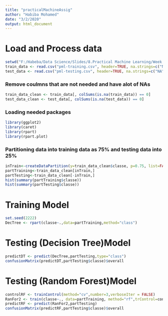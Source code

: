 ---
title: "practicalMachineAssig"
author: "Habiba Mohamed"
date: "3/2/2020"
output: html_document
---
# Load and Process data 
```{r loadAndProcess , echo=TRUE}
setwd("F:/Habeba/Data Science/Slides/8.Practical Machine Learning/Week 4/Assignment")
train_data <- read.csv("pml-training.csv", header=TRUE, na.strings=c("NA", "", "#DIV/0!"))
test_data <- read.csv("pml-testing.csv", header=TRUE, na.strings=c("NA", "", "#DIV/0!"))
```
### Remove coulmns that are not needed and have alot of NAs
```{r remove , echo=TRUE}
train_data_clean <- train_data[, colSums(is.na(train_data)) == 0] 
test_data_clean <- test_data[, colSums(is.na(test_data)) == 0]
```
### Loading needed packages
```{r loading , echo=TRUE}
library(ggplot2)
library(caret)
library(rpart)
library(rpart.plot)
```
### Partitioning data into training data as 75% and testing data into 25%
```{r partitioning , echo=TRUE}
inTrain<-createDataPartition(y=train_data_clean$classe, p=0.75, list=FALSE)
partTraining<-train_data_clean[inTrain,]
partTesting<-train_data_clean[-inTrain,]
hist(summary(partTraining$classe))
hist(summary(partTesting$classe))
```
# Training Model
```{r training , echo=TRUE}
set.seed(2222)
DecTree <- rpart(classe~.,data=partTraining,method="class")
```
# Testing (Decision Tree)Model
```{r testingDT , echo=TRUE}
predictDT <- predict(DecTree,partTesting,type="class")
confusionMatrix(predictDT,partTesting$classe)$overall
```
# Testing (Random Forest)Model
```{r testingRF , echo=TRUE}
controlRF <- trainControl(method="cv",number=3,verboseIter = FALSE)
RanFor2 <- train(classe~., data=partTraining, method="rf",trControl=controlRF)
predictRF <- predict(RanFor2,partTesting)
confusionMatrix(predictRF,partTesting$classe)$overall
```